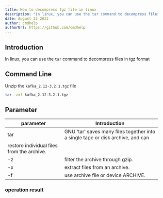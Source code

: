 ```yaml
---
title: How to decompress tgz file in linux
description: "In linux, you can use the tar command to decompress files in tgz format"
date: August 22 2022
author: cmdhelp
authorUrl: https://github.com/cmdhelp
---
```

## Introduction
In linux, you can use the `tar` command to decompress files in tgz format
## Command Line
Unzip the `kafka_2.12-3.2.1.tgz` file
```bash
tar -zxf kafka_2.12-3.2.1.tgz
```
## Parameter
| parameter | Introduction                                                               |
| --------- | -------------------------------------------------------------------------- |
| tar   |GNU 'tar' saves many files together into a single tape or disk archive, and can
restore individual files from the archive.|
| -z  |filter the archive through gzip.|
| -x   |extract files from an archive.|
| -f   |use archive file or device ARCHIVE.|

###  operation result
```

```
